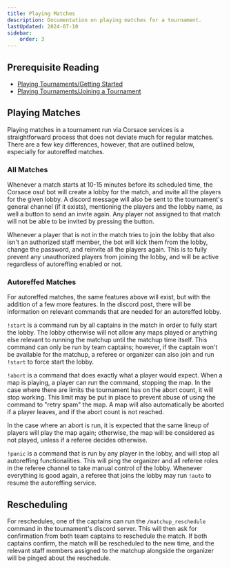 ```yaml
---
title: Playing Matches
description: Documentation on playing matches for a tournament.
lastUpdated: 2024-07-10
sidebar:
    order: 3
---
```


## Prerequisite Reading

* [Playing Tournaments/Getting Started](../)
* [Playing Tournaments/Joining a Tournament](./joining-tournament)

## Playing Matches

Playing matches in a tournament run via Corsace services is a straightforward process that does not deviate much for regular matches. There are a few key differences, however, that are outlined below, especially for autoreffed matches.

### All Matches

Whenever a match starts at 10-15 minutes before its scheduled time, the Corsace osu! bot will create a lobby for the match, and invite all the players for the given lobby. A discord message will also be sent to the tournament's general channel (if it exists), mentioning the players and the lobby name, as well a button to send an invite again. Any player not assigned to that match will not be able to be invited by pressing the button.

Whenever a player that is not in the match tries to join the lobby that also isn't an authorized staff member, the bot will kick them from the lobby, change the password, and reinvite all the players again. This is to fully prevent any unauthorized players from joining the lobby, and will be active regardless of autoreffing enabled or not.

### Autoreffed Matches

For autoreffed matches, the same features above will exist, but with the addition of a few more features. In the discord post, there will be information on relevant commands that are needed for an autoreffed lobby.

`!start` is a command run by all captains in the match in order to fully start the lobby. The lobby otherwise will not allow any maps played or anything else relevant to running the matchup until the matchup time itself. This command can only be run by team captains; however, if the captain won't be available for the matchup, a referee or organizer can also join and run `!start` to force start the lobby.

`!abort` is a command that does exactly what a player would expect. When a map is playing, a player can run the command, stopping the map. In the case where there are limits the tournament has on the abort count, it will stop working. This limit may be put in place to prevent abuse of using the command to "retry spam" the map. A map will also automatically be aborted if a player leaves, and if the abort count is not reached.

In the case where an abort is run, it is expected that the same lineup of players will play the map again; otherwise, the map will be considered as not played, unless if a referee decides otherwise.

`!panic` is a command that is run by any player in the lobby, and will stop all autoreffing functionalities. This will ping the organizer and all referee roles in the referee channel to take manual control of the lobby. Whenever everything is good again, a referee that joins the lobby may run `!auto` to resume the autoreffing service.

## Rescheduling

For reschedules, one of the captains can run the `/matchup_reschedule` command in the tournament's discord server. This will then ask for confirmation from both team captains to reschedule the match. If both captains confirm, the match will be rescheduled to the new time, and the relevant staff members assigned to the matchup alongside the organizer will be pinged about the reschedule.